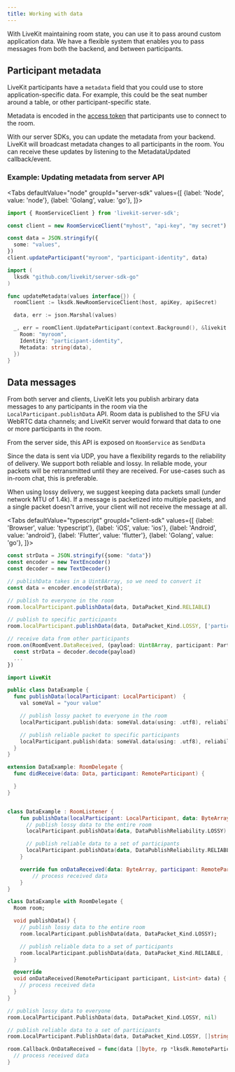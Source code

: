 ```yaml
---
title: Working with data
---
```


With LiveKit maintaining room state, you can use it to pass around custom application data. We have a flexible system that enables you to pass messages from both the backend, and between participants.

## Participant metadata

LiveKit participants have a `metadata` field that you could use to store application-specific data. For example, this could be the seat number around a table, or other participant-specific state.

Metadata is encoded in the [access token](../access-tokens) that participants use to connect to the room.

With our server SDKs, you can update the metadata from your backend. LiveKit will broadcast metadata changes to all participants in the room. You can receive these updates by listening to the MetadataUpdated callback/event.

### Example: Updating metadata from server API

<Tabs
  defaultValue="node"
  groupId="server-sdk"
  values={[
    {label: 'Node', value: 'node'},
    {label: 'Golang', value: 'go'},
  ]}>
  <TabItem value="node">

```typescript title="TypeScript"
import { RoomServiceClient } from 'livekit-server-sdk';

const client = new RoomServiceClient("myhost", "api-key", "my secret")

const data = JSON.stringify({
  some: "values",
})
client.updateParticipant("myroom", "participant-identity", data)
```

  </TabItem>

  <TabItem value="go">

```go title="Go"
import (
  lksdk "github.com/livekit/server-sdk-go"
)

func updateMetadata(values interface{}) {
  roomClient := lksdk.NewRoomServiceClient(host, apiKey, apiSecret)

  data, err := json.Marshal(values)

  _, err = roomClient.UpdateParticipant(context.Background(), &livekit.UpdateParticipantRequest{
    Room: "myroom",
    Identity: "participant-identity",
    Metadata: string(data),
  })
}
```

  </TabItem>

</Tabs>

## Data messages

From both server and clients, LiveKit lets you publish arbirary data messages to any participants in the room via the `LocalParticipant.publishData` API. Room data is published to the SFU via WebRTC data channels; and LiveKit server would forward that data to one or more participants in the room.

From the server side, this API is exposed on `RoomService` as `SendData`

Since the data is sent via UDP, you have a flexibility regards to the reliability of delivery. We support both reliable and lossy. In reliable mode, your packets will be retransmitted until they are received. For use-cases such as in-room chat, this is preferable.

When using lossy delivery, we suggest keeping data packets small (under network MTU of 1.4k). If a message is packetized into multiple packets, and a single packet doesn't arrive, your client will not receive the message at all.

<Tabs
  defaultValue="typescript"
  groupId="client-sdk"
  values={[
    {label: 'Browser', value: 'typescript'},
    {label: 'iOS', value: 'ios'},
    {label: 'Android', value: 'android'},
    {label: 'Flutter', value: 'flutter'},
    {label: 'Golang', value: 'go'},
  ]}>
  <TabItem value="typescript">

```typescript title="TypeScript"
const strData = JSON.stringify({some: "data"})
const encoder = new TextEncoder()
const decoder = new TextDecoder()

// publishData takes in a Uint8Array, so we need to convert it
const data = encoder.encode(strData);

// publish to everyone in the room
room.localParticipant.publishData(data, DataPacket_Kind.RELIABLE)

// publish to specific participants
room.localParticipant.publishData(data, DataPacket_Kind.LOSSY, ['participant_sid'])

// receive data from other participants
room.on(RoomEvent.DataReceived, (payload: Uint8Array, participant: Participant, kind: DataPacket_Kind) => {
  const strData = decoder.decode(payload)
  ...
})
```

  </TabItem>
  <TabItem value="ios">

```swift title="Swift"
import LiveKit

public class DataExample {
  func publishData(localParticipant: LocalParticipant)  {
    val someVal = "your value"

    // publish lossy packet to everyone in the room
    localParticipant.publish(data: someVal.data(using: .utf8), reliability: .lossy)

    // publish reliable packet to specific participants
    localParticipant.publish(data: someVal.data(using: .utf8), reliability: .reliable, ["sid1", "sid2"])
  }
}

extension DataExample: RoomDelegate {
  func didReceive(data: Data, participant: RemoteParticipant) {

  }
}

```

  </TabItem>
  <TabItem value="android">

```kt title="Kotlin"

class DataExample : RoomListener {
    fun publishData(localParticipant: LocalParticipant, data: ByteArray) {
      // publish lossy data to the entire room
      localParticipant.publishData(data, DataPublishReliability.LOSSY)

      // publish reliable data to a set of participants
      localParticipant.publishData(data, DataPublishReliability.RELIABLE, listOf("sid1", "sid2"))
    }

    override fun onDataReceived(data: ByteArray, participant: RemoteParticipant, room: Room) {} {
        // process received data
    }
}
```
  </TabItem>
  <TabItem value="flutter">

```dart title="Dart"
class DataExample with RoomDelegate {
  Room room;

  void publishData() {
    // publish lossy data to the entire room
    room.localParticipant.publishData(data, DataPacket_Kind.LOSSY);

    // publish reliable data to a set of participants
    room.localParticipant.publishData(data, DataPacket_Kind.RELIABLE, ["sid1", "sid2"]);
  }

  @override
  void onDataReceived(RemoteParticipant participant, List<int> data) {
    // process received data
  }
}
```

  </TabItem>
  <TabItem value="go">

```go title="Go"
// publish lossy data to everyone
room.LocalParticipant.PublishData(data, DataPacket_Kind.LOSSY, nil)

// publish reliable data to a set of participants
room.LocalParticipant.PublishData(data, DataPacket_Kind.LOSSY, []string{"sid1", "sid2"})

room.Callback.OnDataReceived = func(data []byte, rp *lksdk.RemoteParticipant) {
  // process received data
}
```

  </TabItem>

</Tabs>